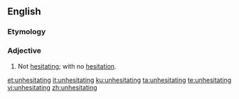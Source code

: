 ==English==

===Etymology===
{{prefix|en|un|hesitating}}

===Adjective===
{{en-adj|-}}

# Not [[hesitating]]; with no [[hesitation]].

[[et:unhesitating]]
[[it:unhesitating]]
[[ku:unhesitating]]
[[ta:unhesitating]]
[[te:unhesitating]]
[[vi:unhesitating]]
[[zh:unhesitating]]